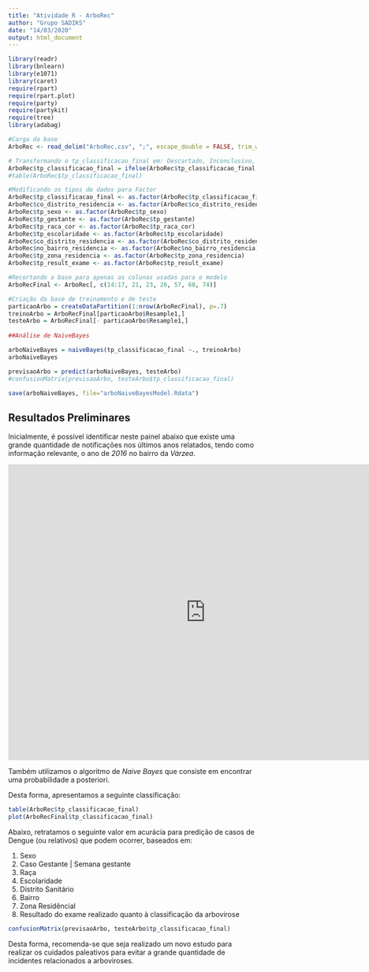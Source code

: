 ```yaml
---
title: "Atividade R - ArboRec"
author: "Grupo SADIKS"
date: "14/03/2020"
output: html_document
---
```


```r
library(readr)
library(bnlearn)
library(e1071)
library(caret)
require(rpart)
require(rpart.plot)
require(party)
require(partykit)
require(tree)
library(adabag)

#Carga da base
ArboRec <- read_delim("ArboRec.csv", ";", escape_double = FALSE, trim_ws = TRUE)

# Transformando o tp_classificacao_final em: Descartado, Inconclusivo, Dengue
ArboRec$tp_classificacao_final = ifelse(ArboRec$tp_classificacao_final == 5, 'Descartado', ifelse(ArboRec$tp_classificacao_final == 8, 'Inconclusivo', 'Dengue'))
#table(ArboRec$tp_classificacao_final)

#Modificando os tipos de dados para Factor
ArboRec$tp_classificacao_final <- as.factor(ArboRec$tp_classificacao_final)
ArboRec$co_distrito_residencia <- as.factor(ArboRec$co_distrito_residencia)
ArboRec$tp_sexo <- as.factor(ArboRec$tp_sexo)
ArboRec$tp_gestante <- as.factor(ArboRec$tp_gestante)
ArboRec$tp_raca_cor <- as.factor(ArboRec$tp_raca_cor)
ArboRec$tp_escolaridade <- as.factor(ArboRec$tp_escolaridade)
ArboRec$co_distrito_residencia <- as.factor(ArboRec$co_distrito_residencia)
ArboRec$no_bairro_residencia <- as.factor(ArboRec$no_bairro_residencia)
ArboRec$tp_zona_residencia <- as.factor(ArboRec$tp_zona_residencia)
ArboRec$tp_result_exame <- as.factor(ArboRec$tp_result_exame)

#Recortando a base para apenas as colunas usadas para o modelo
ArboRecFinal <- ArboRec[, c(14:17, 21, 23, 26, 57, 68, 74)]

#Criação da base de treinamento e de teste
particaoArbo = createDataPartition(1:nrow(ArboRecFinal), p=.7) 
treinoArbo = ArboRecFinal[particaoArbo$Resample1,] 
testeArbo = ArboRecFinal[- particaoArbo$Resample1,] 
 
##Análise de NaiveBayes

arboNaiveBayes = naiveBayes(tp_classificacao_final ~., treinoArbo)
arboNaiveBayes

previsaoArbo = predict(arboNaiveBayes, testeArbo) 
#confusionMatrix(previsaoArbo, testeArbo$tp_classificacao_final)

save(arboNaiveBayes, file="arboNaiveBayesModel.Rdata")
```

## Resultados Preliminares

Inicialmente, é possível identificar neste painel abaixo que existe uma grande quantidade de notificações nos últimos anos relatados, tendo como informação relevante, o ano de *2016* no bairro da *Várzea*.


<iframe width="800" height="600" src="https://app.powerbi.com/reportEmbed?reportId=94c158d5-581d-47c6-b5a4-4aa6892bf7a5&autoAuth=true&ctid=e47f850b-d3ec-4764-bd9e-c6675f146ba0&config=eyJjbHVzdGVyVXJsIjoiaHR0cHM6Ly93YWJpLWJyYXppbC1zb3V0aC1iLXByaW1hcnktcmVkaXJlY3QuYW5hbHlzaXMud2luZG93cy5uZXQvIn0%3D" frameborder="0" allowFullScreen="true"></iframe>

Também utilizamos o algoritmo de *Naive Bayes* que consiste em encontrar uma probabilidade a posteriori.

Desta forma, apresentamos a seguinte classificação:


```r
table(ArboRec$tp_classificacao_final)
plot(ArboRecFinal$tp_classificacao_final)
```

Abaixo, retratamos o seguinte valor em acurácia para predição de casos de Dengue (ou relativos) que podem ocorrer, baseados em:

1. Sexo
2. Caso Gestante | Semana gestante
3. Raça
4. Escolaridade
5. Distrito Sanitário
6. Bairro
7. Zona Residêncial
8. Resultado do exame realizado quanto à classificação da arbovirose

```r
confusionMatrix(previsaoArbo, testeArbo$tp_classificacao_final)
```

Desta forma, recomenda-se que seja realizado um novo estudo para realizar os cuidados paleativos para evitar a grande quantidade de incidentes relacionados a arboviroses.
